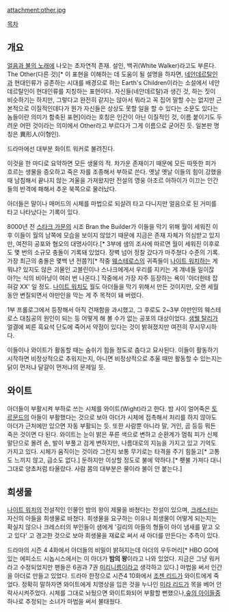 attachment:other.jpg

[[목차]]
== 개요 ==
[[얼음과 불의 노래]]에 나오는 초자연적 존재. 설인, 백귀(White Walker)라고도 부른다. The Other(다른 것)[* 이 표현을 이해하는 데 도움이 될 설명을 하자면, [[네안데르탈인]]과 현대인류가 공존하는 시대를 배경으로 하는 Earth's Children이라는 소설에서 네안데르탈인이 현대인류를 지칭하는 표현이다. 자신들(네안데르탈)과 생긴 것, 하는 짓이 비슷하기는 하지만, 그렇다고 완전히 같지는 않아서 뭐라고 꼭 집어 말할 수는 없지만 근본적으로 이질적인데다가 뭔가 자신들은 상상도 못할 일을 할 수 있다는 소문도 있다는 놈들이란 의미가 함축된 표현]이라는 호칭은 인간이 아닌 이질적인 것, 이름 붙이기도 두려운 어떤 것이라는 의미에서 Other라고 부르다가 그게 이름으로 굳어진 듯. 일본판 명칭은 異形人(이형인).

드라마에선 대부분 화이트 워커로 불려진다.

이것을 한 마디로 요약하면 모든 생물의 적. 차가운 존재이기 때문에 모든 따뜻한 피가 흐르는 생물을 증오하고 죽은 자를 조종해서 부하로 쓴다. 옛날 옛날 이들의 힘이 강했을 때 남침해서 끝나지 않는 겨울을 가져왔지만 전설의 영웅 아조르 아하이가 이끄는 인간들의 반격에 패해서 추운 북쪽으로 물러났다. 

아더들은 말이나 매머드의 시체를 마법으로 되살려 타고 다니지만 얼음으로 된 거미를 타고 나타났다는 기록이 있다.  

8000년 전 [[스타크 가문]]의 시조 Bran the Builder가 이들을 막기 위해 월이 세워진 이후 이들이 월의 남쪽에 모습을 보이지 않았기 때문에 지금은 존재 자체가 의심받고 있지만, 여전히 공포와 혐오의 대명사이다.[* 3부에 샘의 조사에 따르면 월이 세워진 이후로도 몇 번의 소규모 충돌이 기록돼 있었다. 장벽 넘어 정찰 갔다가 마주쳤다 수준의 기록. 가장 최근의 충돌은 몇백 년 전쯤?][* 작중 [[웨스테로스]]의 귀족들이 [[나이트 워치]]하는 게 뭐냐? 있지도 않은 괴물인 고블린이나 스나크에게서 우리를 지키는 게 걔네들 일이잖아?는 식의 비아냥이 여러 번 나온다.] 작중에서 가장 자주 등장하는 욕이 '아더한테 잡혀갈 XX' 일 정도. [[나이트 워치]]도 월도 아더들을 막기 위해서 만든 것이지만, 오랜 세월동안 변질되면서 야만인을 막는 게 주 목적이 돼 버렸다.  

1부 프롤로그에서 등장해서 아직 건재함을 과시했고, 그 후로도 2~3부 야만인의 웨스테로스 대침공의 원인이 되는 등 어떻게 해 볼 수가 없는 공포의 대상이었다. [[샘웰 탈리]]가 얼결에 찌른 흑요석 단도에 죽어서 약점이 있다는 것이 밝혀졌지만 여전히 무시무시하다.

이들이나 와이트가 활동할 때는 숨쉬기 힘들 정도로 춥다고 묘사된다. 이들이 활동하기 시작하면 비정상적으로 추워지는지, 아니면 비정상적으로 추울 때만 활동할 수 있는지는 닭이 먼저냐 달걀이 먼저냐의 문제일 듯.

== 와이트 ==

아더들이 부활시켜 부하로 쓰는 시체를 와이트(Wight)라고 한다. 밤 사이 얼어죽은 [[토르문드]]의 아들이 부활했다는 것으로 보아 아더가 시체에 접촉해서 처리를 하지 않아도 아더가 근처에만 있으면 자동 부활되는 듯. 또한 사람뿐 아니라 말, 거인, 곰 등등 뭐든 죽은 것이면 다 된다. 와이트는 눈이 밝은 푸른 색으로 변하고 순환계가 멈춰 피가 신체 말단으로 몰려 손, 발이 부풀고 검게 변하지만, 나름대로의 지능을 가지고 있고 기억도 가지고 있다. 시체가 움직이는 것이라 그런지 보통 무기로는 타격을 주기 힘들고[* 고통도 느끼지 않고, 급소도 없다.] 둔하지만 이상할 정도로 불에 약하다.[* 횃불 가져다 대니 그대로 양초처럼 타올랐다. 사람 몸의 대부분은 물이라 불이 안 붙는다.] 

== 희생물 ==
[[나이트 워치]]의 전설적인 인물인 밤의 왕이 제물을 바쳤다는 전설이 있으며, [[크레스터]]는 자신의 아들을 희생물로 바쳤다. 희생물을 요구하는 이유나 희생물이 어떻게 되는지는 확실치 않으나 크레스터의 부인들이 샘에게 '길리의 아들의 형들이 아이 냄새를 맡고 오고 있다' 고 경고한 것으로 보아 희생물을 재료로 써서 새 아더를 만든다는 추측이 있다. 

드라마의 시즌 4 4화에서 아더들의 비밀이 밝혀지는데 아더의 우두머리[* HBO GO에 있는 에피소드 시놉시스에서는 이 아더가 '''밤의 왕'''이라고 나와 있었다. 지금은 그냥 워커라고 수정되었지만 팬들은 6권과 7권 [[미리니름]]이라고 생각하고 있다.] 마법을 써서 인간을 아더로 만들고 있었다. 
드라마 한정으로 시즌4 10화에서 [[조젠 리드]]가 와이트에게 죽었다. 정확히 말하자면 와이트에게 치명상을 입은 것을 누나인 [[미라 리드]]가 목을 베어 안락사시켜주었다. 시체를 그대로 놔뒀으면 와이트화되어 부활할 뻔했으나,[[숲의 아이들]]중 하나로 추정되는 소녀가 마법을 써서 불태웠다.
